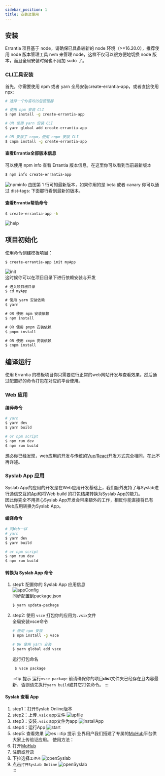 ```yaml
---
sidebar_position: 1
title: 安装及使用
---
```

## 安装
Errantia 项目基于 node，请确保已具备较新的 node 环境（>=16.20.0），推荐使用 node 版本管理工具 nvm 来管理 node，这样不仅可以很方便地切换 node 版本，而且全局安装时候也不用加 sudo 了。

### CLI工具安装
首先，你需要使用 npm 或者 yarn 全局安装create-errantia-app，或者直接使用 npx:
```bash
# 选择一个你喜欢的包管理器

# 使用 npm 安装 CLI
$ npm install -g create-errantia-app

# OR 使用 yarn 安装 CLI
$ yarn global add create-errantia-app

# OR 安装了 cnpm，使用 cnpm 安装 CLI
$ cnpm install -g create-errantia-app
``` 
#### 查看Errantia全部版本信息
可以使用 npm info 查看 Errantia 版本信息，在这里你可以看到当前最新版本
```bash
$ npm info create-errantia-app
```
![npminfo](../image/npminfo.png)
由图第 1 行可知最新版本，如果你用的是 beta 或者 canary 你可以通过 dist-tags: 下面那行看到最新的版本。
#### 查看Errantia帮助命令
```bash
$ create-errantia-app -h
```
![help](../image/help.png)

## 项目初始化
使用命令创建模板项目：
```bash
$ create-errantia-app init myApp
```
![init](../image/init.png)  
这时候你可以在项目目录下进行依赖安装与开发
```js
# 进入项目根目录
$ cd myApp

# 使用 yarn 安装依赖
$ yarn

# OR 使用 npm 安装依赖
$ npm install

# OR 使用 pnpm 安装依赖
$ pnpm install

# OR 使用 cnpm 安装依赖
$ cnpm install
```
## 编译运行
使用 Errantia 的模板项目你只需要进行正常的web网站开发与查看效果，然后通过配置好的命令打包在对应的平台使用。
### Web 应用
#### 编译命令
``` bash
# yarn
$ yarn dev
$ yarn build

# or npm script
$ npm run dev
$ npm run build
```
想必你已经发现，web应用的开发与传统的[Vue](https://vuejs.org/)/[React](https://react.dev/)开发方式完全相同，在此不再详述。
### Syslab App 应用
Syslab App的应用的开发是在Web应用开发基础上，我们额外支持了与Syslab进行通信交互的[Api](../../api/about/apiExplain)和将Web build 的打包结果转换为Syslab App的能力。  
因此你完全不用担心Syslab App开发会带来额外的工作，相反你能直接将已有Web应用转换为Syslab App。
#### 编译命令
``` bash
# 同Web一样
# yarn
$ yarn dev
$ yarn build

# or npm script
$ npm run dev
$ npm run build
```
#### 转换为 Syslab App 命令
1. step1: 配置你的 Syslab App 应用信息    
   ![appConfig](../image/appConfig.png)   
   同步配置到package.json
   ```bash
   $ yarn updata-package
   ```
2. step2: 使用 `vsce` 打包你的应用为`.vsix`文件  
  全局安装vsce命令
   ```bash
   # 使用 npm 安装
   $ npm install -g vsce

   # OR 使用 yarn 安装
   $ yarn global add vsce
   ```
   运行打包命名
   ```bash
    $ vsce package
   ```
    :::tip 提示
    运行`vsce package` 前请确保你的项目**dist**文件夹已经存在且内容最新，否则请先执行`yarn build`或其它打包命令。
    :::
#### Syslab 查看 App
1. step1：打开Syslab Online版本
2. step2：上传`.vsix` app文件
![upfile](../image/upfile.png)  
3. step3：安装`.vsix` app文件为app
![installApp](../image/installApp.png) 
4. step4：运行App
![start](../image/start.png) 
5. step5: 查看效果
![res](../image/res.png) 
:::tip 提示
业界用户我们搭建了专属的[MoHub](https://mohub.net/home)平台供大家上传验证应用。
使用方法：
1. 打开[MoHub](https://mohub.net/home)
2. 注册或登录
3. 下拉选择`工作台`
![openSyslab](../image/openSyslab.png)  
4. 点击`打开SysLab Online`
![openSyslab](../image/enter.png)  
:::


